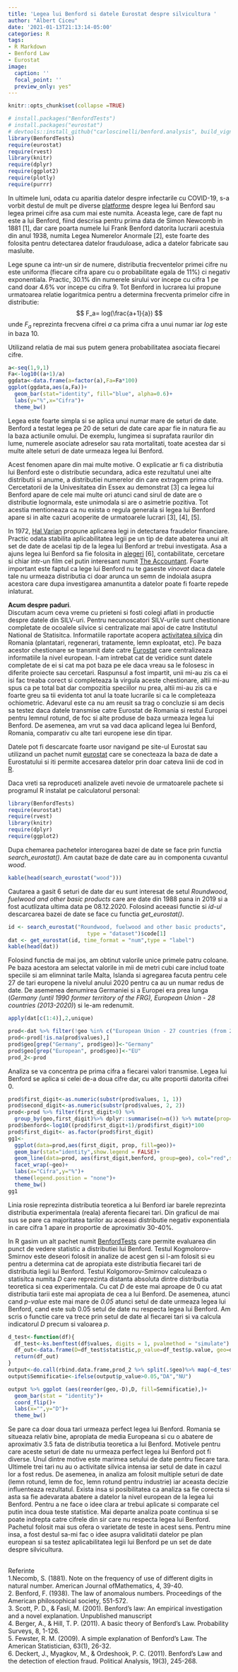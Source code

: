 ```yaml
---
title: 'Legea lui Benford si datele Eurostat despre silvicultura '
author: "Albert Ciceu"
date: '2021-01-13T21:13:14-05:00'
categories: R
tags:
- R Markdown
- Benford Law
- Eurostat
image:
  caption: ''
  focal_point: ''
  preview_only: yes"
---
```



```r
knitr::opts_chunk$set(collapse =TRUE)
```

```r
# install.packages("BenfordTests")
# install.packages("eurostat")
# devtools::install_github("carloscinelli/benford.analysis", build_vignettes = TRUE)
library(BenfordTests)
require(eurostat)
require(rvest)
library(knitr)
require(dplyr)
require(ggplot2)
require(plotly)
require(purrr)
```


In ultimele luni, odata cu aparitia datelor despre infectarile cu COVID-19, s-a vorbit destul de mult pe diverse [platforme](https://www.graphs.ro/covid_benford_law.php?fbclid=IwAR27CP6iudTb5BsdsbI6C0H3d6Ggjoap7xD6XLowSgtK4ZUCgjjjbuV30sE) despre legea lui Benford sau legea primei cifre asa cum mai este numita. 
Aceasta lege, care de fapt nu este a lui Benford, fiind descrisa pentru prima data de Simon Newcomb in 1881 [1], dar care poarta numele lui Frank Benford datorita lucrarii acestuia din anul 1938, numita Legea Numerelor Anormale [2], este foarte des folosita pentru detectarea datelor frauduloase, adica a datelor fabricate sau masluite.

Lege spune ca intr-un sir de numere, distributia frecventelor primei cifre nu este uniforma (fiecare cifra apare cu o probabilitate egala de 11%) ci negativ exponentiala.
Practic, 30.1% din numerele sirului vor incepe cu cifra 1 pe cand doar 4.6% vor incepe cu cifra 9.
Tot Benford in lucrarea lui propune urmatoarea relatie logaritmica pentru a determina frecventa primelor cifre in distributie:
$$
F_a= log(\frac{a+1}{a})
$$
unde $F_a$ reprezinta frecvena cifrei $a$ ca prima cifra a unui numar iar $log$ este in baza 10.

Utilizand relatia de mai sus putem genera probabilitatea asociata fiecarei cifre.

```r
a<-seq(1,9,1)
Fa<-log10((a+1)/a)
ggdata<-data.frame(a=factor(a),Fa=Fa*100)
ggplot(ggdata,aes(a,Fa))+
  geom_bar(stat="identity", fill="blue", alpha=0.6)+
  labs(y="%",x="Cifra")+
  theme_bw()
```


Legea este foarte simpla si se aplica unui numar mare de seturi de date. Benford a testat legea pe 20 de seturi de date care apar fie in natura fie au la baza actiunile omului. De exemplu, lungimea si suprafata raurilor din lume, numerele asociate adreselor sau rata mortalitati, toate acestea dar si multe altele seturi de date urmeaza legea lui Benford. 

Acest fenomen apare din mai multe motive. O explicatie ar fi ca distributia lui Benford este o distributie secundara, adica este rezultatul unei alte distributii si anume, a distributiei numerelor din care extragem prima cifra. Cercetatorii de la Univesitatea din Essex au demonstrat [3] ca legea lui Benford apare de cele mai multe ori atunci cand sirul de date are o distributie lognormala, este unimodala si are o asimetrie pozitiva. Tot acestia mentioneaza ca nu exista o regula generala si legea lui Benford apare si in alte cazuri acoperite de urmatoarele lucrari [3], [4], [5].

In 1972, [Hal Varian](https://people.ischool.berkeley.edu/~hal/) propune aplicarea legi in detectarea fraudelor financiare. Practic odata stabilita aplicabilitatea legii pe un tip de date abaterea unui alt set de date de acelasi tip de la legea lui Benford ar trebui investigata. Asa a ajuns legea lui Benford sa fie folosita in [alegeri](https://physicsworld.com/a/benfords-law-and-the-2020-us-presidential-election-nothing-out-of-the-ordinary/) [6], contabilitate, cercetare si chiar intr-un film cel putin interesant numit [The Accountant](https://www.imdb.com/title/tt2140479/).
Foarte important este faptul ca lege lui Benford nu te gaseste *vinovat* daca datele tale nu urmeaza distributia ci doar arunca un semn de indoiala asupra acestora care dupa investigarea amanuntita a datelor poate fi foarte repede inlaturat. 

**Acum despre paduri**.  <br />
Discutam acum ceva vreme cu prieteni si fosti colegi aflati in productie despre datele din SILV-uri. Pentru necunoscatori SILV-urile sunt chestionare completate de ocoalele silvice si centralizate mai apoi de catre Institutul National de Statisitca. Informatiile raportate acopera [activitatea silvica](https://insse.ro/cms/ro/content/activitatea-din-silvicultura) din Romania (plantatari, regenerari, tratamente, lemn exploatat, etc). Pe baza acestor chestionare se transmit date catre [Eurostat](https://ec.europa.eu/eurostat) care centralizeaza informatiile la nivel european.
I-am intrebat cat de veridice sunt datele completate de ei si cat ma pot baza pe ele daca vreau sa le folosesc in diferite proiecte sau cercetari. Raspunsul a fost impartit, unii mi-au zis ca ei isi fac treaba corect si completeaza la virgula aceste chestionare, altii mi-au spus ca pe total bat dar compozitia speciilor nu prea, altii mi-au zis ca e foarte greu sa tii evidenta tot anul la toate lucrarile si ca le completeaza ochiometric.
Adevarul este ca nu am reusit sa trag o concluzie si am decis sa testez daca datele transmise catre Eurostat de Romania si restul Europei pentru lemnul rotund, de foc si alte produse de baza urmeaza legea lui Benford. De asemenea, am vrut sa vad daca aplicand legea lui Benford, Romania, comparativ cu alte tari europene iese din tipar.



Datele pot fi descarcate foarte usor navigand pe site-ul Eurostat sau utilizand un pachet numit [eurostat](https://cran.r-project.org/web/packages/eurostat/eurostat.pdf) care se conecteaza la baza de date a Eurostatului si iti permite accesarea datelor prin doar cateva linii de cod in [R](https://www.r-project.org/).

Daca vreti sa reproduceti analizele aveti nevoie de urmatoarele pachete si programul R instalat pe calculatorul personal:

```r
library(BenfordTests)
require(eurostat)
require(rvest)
library(knitr)
require(dplyr)
require(ggplot2)
```
Dupa chemarea pachetelor interogarea bazei de date se face prin functia *search_eurostat()*. Am cautat baze de date care au in componenta cuvantul *wood*.
```r
kable(head(search_eurostat("wood")))
```

Cautarea a gasit 6 seturi de date dar eu sunt interesat de setul *Roundwood, fuelwood and other basic products* care are date din 1988 pana in 2019 si a fost acutlizata ultima data pe 08.12.2020. Folosind aceeasi functie si *id-ul*  descarcarea bazei de date se face cu functia *get_eurostat()*.
```r
id <- search_eurostat("Roundwood, fuelwood and other basic products", 
                         type = "dataset")$code[1]
dat <- get_eurostat(id, time_format = "num",type = "label")
kable(head(dat))
```


 Folosind functia de mai jos, am obtinut valorile unice primele patru coloane. Pe baza acestora am selectat valorile in mii de metri cubi care includ toate speciile si am elimninat tarile Malta, Islanda si agregarea facuta pentru cele 27 de tari europene la nivelul anului 2020 pentru ca au un numar redus de date.  De asemenea denumirea Germaniei si a Europei era prea lunga (*Germany (until 1990 former territory of the FRG), European Union - 28 countries (2013-2020)*) si le-am redenumit.
```r
apply(dat[c(1:4)],2,unique)
```

```r
prod<-dat %>% filter(!geo %in% c("European Union - 27 countries (from 2020)","Malta","Iceland")&unit=="Thousand cubic metres")
prod<-prod[!is.na(prod$values),]
prod$geo[grep("Germany", prod$geo)]<-"Germany"
prod$geo[grep("European", prod$geo)]<-"EU"
prod_2<-prod
```


Analiza se va concentra pe prima cifra a fiecarei valori transmise. Legea lui Benford se aplica si celei de-a doua cifre dar, cu alte proportii datorita cifrei 0.
```r
prod$first_digit<-as.numeric(substr(prod$values, 1, 1))
prod$second_digit<-as.numeric(substr(prod$values, 2, 2))
prod<-prod %>% filter(first_digit>0) %>%
  group_by(geo,first_digit)%>% dplyr::summarise(n=n()) %>% mutate(prop=n/sum(n)*100) 
prod$benford<-log10((prod$first_digit+1)/prod$first_digit)*100
prod$first_digit<- as.factor(prod$first_digit)
gg1<-
  ggplot(data=prod,aes(first_digit, prop, fill=geo))+
  geom_bar(stat="identity",show.legend = FALSE)+
  geom_line(data=prod, aes(first_digit,benford, group=geo), col="red",show.legend = FALSE)+
  facet_wrap(~geo)+
  labs(x="Cifra",y="%")+
  theme(legend.position = "none")+
  theme_bw()
gg1
```
Linia rosie reprezinta distributia teoretica a lui Benford iar barele reprezinta distributia experimentala (reala) aferenta fiecarei tari.
Din graficul de mai sus se pare ca majoritatea tarilor au aceeasi distributie negativ exponentiala in care cifra 1 apare in proportie de aproximativ 30-40%. 

In R gasim un alt pachet numit [BenfordTests](https://cran.r-project.org/web/packages/BenfordTests/BenfordTests.pdf) care  permite evaluarea din punct de vedere statistic a distributiei lui Benford. Testul Kogmolorov-Smirnov este deseori folosit in analize de acest gen si l-am folosit si eu pentru a determina cat de apropiata este distributia fiecarei tari de distributia legii lui Benford. Testul Kolgomorov-Smirnov calculeaza o statisitca numita *D* care reprezinta distanta absoluta dintre distributia teoretica si cea experimentala. Cu cat *D* de este mai aproape de 0 cu atat distributia tarii este mai apropiata de cea a lui Benford. De asemenea, atunci cand  *p-value* este mai mare de *0.05* atunci setul de date urmeaza legea lui Benford, cand este sub 0.05 setul de date nu respecta legea lui Benford.
Am scris o functie care va trece prin  setul de date al fiecarei tari si va calcula indicatorul *D* precum si valoarea *p*. 

```r
d_test<-function(df){
  df_test<-ks.benftest(df$values, digits = 1, pvalmethod = "simulate")
  df_out<-data.frame(D=df_test$statistic,p_value=df_test$p.value, geo=df$geo[1])
  return(df_out)
}
output<-do.call(rbind.data.frame,prod_2 %>% split(.$geo)%>% map(~d_test(.x)))
output$Semnificatie<-ifelse(output$p_value>0.05,"DA","NU")

output %>% ggplot (aes(reorder(geo,-D),D, fill=Semnificatie),)+
  geom_bar(stat = "identity")+
  coord_flip()+
  labs(x="",y="D")+
  theme_bw()

```
Se pare ca doar doua tari urmeaza perfect legea lui Benford. Romania se situeaza relativ bine, apropiata de media Europeana si cu o abatere de aproximativ 3.5 fata de distributia teoretica a lui Benford. Motivele pentru care aceste seturi de date nu urmeaza perfect legea lui Benford pot fi diverse. Unul dintre motive este marimea setului de date pentru  fiecare tara. Ultimele trei tari nu au o activitate silvica intensa iar setul de date in cazul lor a fost redus. De asemenea, in analiza am folosit multiple seturi de date (lemn rotund, lemn de foc, lemn rotund pentru industrie) iar aceasta decizie influenteaza rezultatul. Exista insa si posibilitatea ca analiza sa fie corecta si asta sa fie adevarata abatere a datelor la nivel european de la legea lui Benford. Pentru a ne face o idee clara ar trebui aplicate si comparate cel putin inca doua teste statistice. Mai departe analiza poate continua si se poate indrepta catre cifrele din sir care nu respecta legea lui Benford. Pachetul folosit mai sus ofera o varietate de teste in acest sens. Pentru mine insa, a fost destul sa-mi fac o idee asupra validitatii datelor pe plan european si sa testez aplicabilitatea legii lui Benford pe un set de date despre silvicultura.


 <br />
Referinte
 <br />
1.Necomb, S. (1881). Note on the frequency of use of different digits in natural number. American Journal ofMathematics, 4, 39-40.
 <br />
2. Benford, F. (1938). The law of anomalous numbers. Proceedings of the American philosophical society, 551-572.
 <br />
3. Scott, P. D., & Fasli, M. (2001). Benford's law: An empirical investigation and a novel explanation. Unpublished manuscript
 <br />
4. Berger, A., & Hill, T. P. (2011). A basic theory of Benford's Law. Probability Surveys, 8, 1-126.
 <br />
5. Fewster, R. M. (2009). A simple explanation of Benford's Law. The American Statistician, 63(1), 26-32.
 <br />
6. Deckert, J., Myagkov, M., & Ordeshook, P. C. (2011). Benford's Law and the detection of election fraud. Political Analysis, 19(3), 245-268.
 <br />

